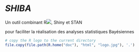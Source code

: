 # ***SHIBA***

Un outil combinant R![](images/logo.jpg), Shiny et STAN

pour faciliter la réalisation des analyses statistiques Bayésiennes

```r
# copy the R logo to the current directory
file.copy(file.path(R.home("doc"), "html", "logo.jpg"), '.')
```
